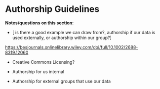 # Authorship Guidelines

**Notes/questions on this section:**

-   \[ is there a good example we can draw from?, authorship if our data is used externally, or authorship within our group?\]

<https://besjournals.onlinelibrary.wiley.com/doi/full/10.1002/2688-8319.12060>

-   Creative Commons Licensing?

-   Authorship for us internal

-   Authorship for external groups that use our data
